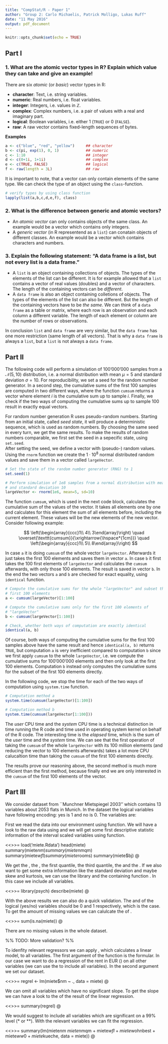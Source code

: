 ```yaml
---
title: "CompStat/R - Paper 1"
author: "Group 2: Carlo Michaelis, Patrick Molligo, Lukas Ruff"
date: "11 May 2016"
output: pdf_document
---
```


```r
knitr::opts_chunk$set(echo = TRUE)
```

## Part I

### 1. What are the atomic vector types in R? Explain which value they can take and give an example!

There are six *atomic* (or *basic*) vector types in R:

* **character**: Text, i.e. string variables.
* **numeric**: Real numbers, i.e. float variables.
* **integer**: Integers, i.e. values in  $\mathbb{Z}$.
* **complex**: Complex numbers, i.e. a pair of values with a real and imaginary part.
* **logical**: Boolean variables, i.e. either 1 (`TRUE`) or 0 (`FALSE`).
* **raw**: A raw vector contains fixed-length sequences of bytes.

**Examples**
```r
a <- c("blue", "red", "yellow")     ## character
b <- c(pi, exp(1), 0, 1)            ## numeric
c <- 1:10                           ## integer
d <- c(0+1i, 1+1i)                  ## complex
e <- c(TRUE, FALSE)                 ## logical
f <- raw(length = 3L)               ## raw
```

It is important to note, that a vector can only contain elements of the same type. We can check the type of an object using the `class`-function.

```r
# verify types by using class function
lapply(list(a,b,c,d,e,f), class)
```

### 2. What is the difference between generic and atomic vectors?

  * An *atomic vector* can only contains objects of the same class. An example would be a vector which contains only integers.
  * A *generic vector* (in R representend as a `list`) can conatain objects of different classes. An example would be a vector which contains characters and numbers.

### 3. Explain the following statement: “A data frame is a list, but not every list is a data frame.”

  * A `list` is an object containing collections of objects. The types of the elements of the list can be different. It is for example allowed that a `list` contains a vector of real values (doubles) and a vector of characters. The length of the containing vectors can be *different*.
  * A `data frame` is also an object containing colletions of objects. The types of the elements of the list can also be different. But the length of the containing vectors have to be *the same*. We can think of a `data frame` as a table or matrix, where each row is an observation and each column a different variable. The length of each element or column are the number of rows or observations.

In conclusion `list` and `data frame` are very similar, but the `data frame` has one more restriction (same length of all vectors). That is why a `data frame` is always a `list`, but a `list` is not always a `data frame`.

## Part II

The following code will perform a simulation of 100'000'000 samples from a $\mathcal{N}(5,10)$ distribution, i.e. a normal distribution with mean $\mu = 5$ and standard deviation $\sigma = 10$. For reproducibility, we set a seed for the random number generator. In a second step, the cumulative sums of the first 100 samples are computed in two different ways, where the function `cumsum` returns a vector where element $i$ is the cumulative sum up to sample $i$. Finally, we check if the two ways of computing the cumulative sums up to sample 100 result in exactly equal vectors.

For random number generation R uses pseudo-random numbers. Starting from an initial state, called *seed state*, it will produce a deterministic sequence, which is used as random numbers. By choosing the same seed in every turn, we get the same results. To make the results of random numbers comparable, we first set the seed in a sepecific state, using `set.seed`.  
After setting the seed, we define a vector with (pseudo-) random values. Using the `rnorm` function we create the $1 \cdot 10^8$ normal distributed random values and save them in a vector called `largeVector`.

```r
# Set the state of the random number generator (RNG) to 1
set.seed(1)

# Perform simulation of 1e8 samples from a normal distribution with mean 5
# and standard deviation 10
largeVector <- rnorm(1e6, mean=5, sd=10)
```

The function `cumsum`, which is used in the next code block, calculates the cumulative sum of the values of the vector. It takes all elements one by one and calculates for this element the sum of all elements before, including the current element. These values will be the new elements of the new vector. Consider following example:

$$
\left(\begin{array}{ccc}1\\ 4\\ 3\end{array}\right) \quad \overset{\texttt{cumsum}}{\xrightarrow{\hspace*{1cm}}} \quad \left(\begin{array}{ccc}1\\ 5\\ 8\end{array}\right)
$$

In case `a` it is doing `cumsum` of the whole vector `largeVector`. Afterwards it just takes the first 100 elements and saves them in vector `a`. In case `b` it first takes the 100 first elements of `largeVector` and calculates the `cumsum` afterwards, with only those 100 elements. The result is saved in vector `b`. In the end the two vectors `a` and `b` are checked for exact equality, using `identical` function.

```r
# Compute the cumulative sums for the whole "largeVector" and subset the
# first 100 elements
a <- cumsum(largeVector)[1:100]

# Compute the cumulative sums only for the first 100 elements of
# "largeVector"
b <- cumsum(largeVector[1:100])

# Check, whether both ways of computation are exactly identical
identical(a, b)
```

Of course, both ways of computing the cumulative sums for the first $100$ samples above have the same result and hence `identical(a, b)` returns `TRUE`, but computation `a` is very inefficient compared to computation `b` since we first apply `cumsum` to the whole `largeVector`, i.e. we compute the cumulative sums for $100'000'000$ elements and then only look at the first $100$ elements. Computation `b` instead only computes the cumulative sums for the subset of the first $100$ elements directly.

In the following code, we stop the time for each of the two ways of computation using `system.time` function.

```r
# Computation method a
system.time(cumsum(largeVector)[1:100])
```

```r
# Computation method b
system.time(cumsum(largeVector[1:100]))
```

The *user* CPU time and the *system* CPU time is a technical distinction in time running the R code and time used in operating system kernel on behalf of the R code. The interesting time is the *elapsed* time, which is the sum of the *user* time and the *system* time. We can see that the first operation of taking the `cumsum` of the whole `largeVector` with its $100$ million elements (and reducing the vector to $100$ elements afterwards) takes a lot more CPU calucaltion time than taking the `cumsum` of the first $100$ elements directly.

The results prove our reasoning above, the second method is much more efficient than the first method, because finally end we are only interested in the `cumsum` of the first $100$ elements of the vector.

## Part III

We consider dataset from ``Munchner Mietspiegel 2003'' which contains $13$ variables about $2053$ flats in Munich. In the dataset the logical variables have following encoding: \lq yes\rq\ is $1$ and \lq no\rq\ is $0$. The variables are:

\begin{itemize}
\item \textbf{nm}: rent in EUR
\item \textbf{nmqm}: rent per $m^2$ in EUR
\item \textbf{wfl}: living space in $m^2$
\item \textbf{rooms}: number of rooms
\item \textbf{bj}: year of construction
\item \textbf{bez}: district
\item \textbf{wohngut}: good residential area (yes/no)
\item \textbf{wohnbest}: good residential area (yes/no)
\item \textbf{ww0}: water heating (yes/no)
\item \textbf{zh0}: central heating (yes/no)
\item \textbf{badkach0}: tiles in bathroom (yes/no)
\item \textbf{badextra}: optional extras in bathroom (yes/no)
\item \textbf{kueche}: luxury kitchen (yes/no)
\end{itemize}

\subsection{Data import and descriptive statistics}

First we read the data into our environment using \texttt{load} function. We will have a look to the raw data using \texttt{head} and we will get some first descriptive statistic information of the interval scaled variables using \texttt{summary} function.

<<>>=
load('miete.Rdata')
head(miete)
summary(miete$nm)
summary(miete$nmqm)
summary(miete$wfl)
summary(miete$rooms)
summary(miete$bj)
@

We get the \texttt{min}, the \texttt{max}, the first quantile, the third quantile, the \texttt{mean} and the \texttt{median}. If we also want to get some extra information like the standard deviation and maybe skew and kurtosis, we can use the \texttt{psych} library and the containing function \texttt{describe}. In this case we include all variables.

<<>>=
library(psych)
describe(miete)
@

With the above results we can also do a quick validation. The \texttt{min} and \texttt{max} of the logical (yes/no) variables should be $0$ and $1$ respectively, which is the case. To get the amount of missing values we can calulcate the \texttt{sum} of \texttt{is.na()}.

<<>>=
sum(is.na(miete))
@

There are no missing values in the whole dataset.

%% TODO: More validation? %%

\subsection{Identify relevant regressors and fit regression model}

To idenfity relevant regressors we can apply \texttt{lm()}, which calculates a linear model, to all variables. The first argument of the function is the formular. In our case we want to do a regression of the rent in EUR (\texttt{miete\$nm}) on all other variables (we can use the \texttt{.} to include all variables). In the second argument we set our dataset.

<<>>=
regrel <- lm(miete$nm ~ ., data = miete)
@

We can omit all variables which have no significant slope. To get the slope we can have a look to the \texttt{summary} of the result of the linear regression.

<<>>=
summary(regrel)
@

We would suggest to include all variables which are significant on a $99\%$ level (* or **). With the relevant variables we can fit the regression.

<<>>=
summary(lm(miete$nm ~ miete$nmqm + miete$wfl + miete$wohnbest +
             miete$ww0 + miete$kueche, data = miete))
@

\subsection{Discussion of model fit and interpretation}
